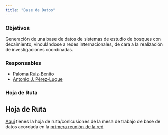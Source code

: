 ```yaml
---
title: "Base de Datos"
---
```

### Objetivos 
Generación de una base de datos de sistemas de estudio de bosques con decaimiento, vinculándose a redes internacionales, de cara a la realización de investigaciones coordinadas. 

### Responsables
- [Paloma Ruiz-Benito](../../people/ruiz_benito)
- [Antonio J. Pérez-Luque](../../people/perez_luque)

### Hoja de Ruta
::: {.callout-tip}
## Hoja de Ruta
[Aquí](../assets/202409_nerja/estandares_atribuciones_nerja_octubre_2024.pdf) tienes la hoja de ruta/conlcusiones de la mesa de trabajo de base de datos 
acordada en la [primera reunión de la red](../workshops/202409_nerja/programa.qmd)
:::